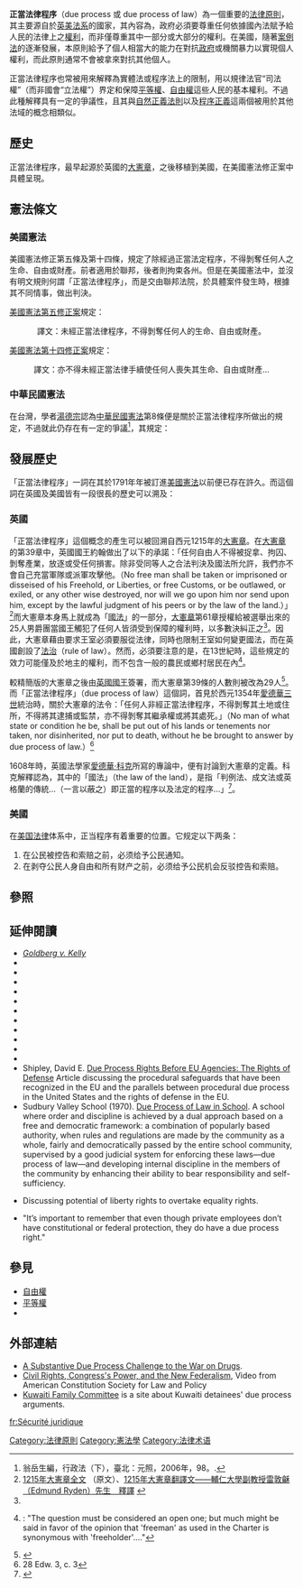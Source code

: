 '''正當法律程序'''（due process 或 due process of law）為一個重要的[[法律原則|法律原則]]，其主要源自於[[英美法系|英美法系]]的國家，其內容為，政府必須要尊重任何依據國內法賦予給人民的法律上之[[權利|權利]]，而非僅尊重其中一部分或大部分的權利。在美國，隨著[[案例法|案例法]]的逐漸發展，本原則給予了個人相當大的能力在對抗[[政府|政府]]或機關暴力以實現個人權利，而此原則通常不會被拿來對抗其他個人。
 
正當法律程序也常被用來解釋為實體法或程序法上的限制，用以規律法官“司法權”（而非國會“立法權”）界定和保障[[平等權|平等權]]、[[自由權|自由權]]這些人民的基本權利。不過此種解釋具有一定的爭議性，且其與[[自然正義法則|自然正義法則]]以及[[程序正義|程序正義]]這兩個被用於其他法域的概念相類似。

{{TOClimit|3}}

==歷史==
正當法律程序，最早起源於英國的[[大憲章|大憲章]]，之後移植到美國，在美國憲法修正案中具體呈現。
== 憲法條文 ==
=== 美國憲法 ===
美國憲法修正第五條及第十四條，規定了除經過正當法定程序，不得剝奪任何人之生命、自由或財產。前者適用於聯邦，後者則拘束各州。但是在美國憲法中，並沒有明文規則何謂「正當法律程序」，而是交由聯邦法院，於具體案件發生時，根據其不同情事，做出判決。

[[美國憲法第五修正案|美國憲法第五修正案]]規定： 
   
{{cquote|No person shall be ... deprived of life, liberty, or property, without due process of law ....}} 

<div style="text-align: center;">
譯文：未經正當法律程序，不得剝奪任何人的生命、自由或財產。
</div>

[[美國憲法第十四修正案|美國憲法第十四修正案]]規定：

{{cquote|nor shall any State deprive any person of life, liberty, or property, without due process of law ...}}

<div style="text-align: center;">
譯文：亦不得未經正當法律手續使任何人喪失其生命、自由或財產...
</div>

=== 中華民國憲法 ===
在台灣，學者[[湯德宗|湯德宗]]認為[[中華民國憲法|中華民國憲法]]第8條便是關於正當法律程序所做出的規定，不過就此仍存在有一定的爭議<ref>翁岳生編，行政法（下），臺北：元照，2006年，98。.</ref>，其規定：

{{cquote|人民身體之自由應予保障。除現行犯之逮捕由法律另定外，非經司法或警察機關依法定程序，不得逮捕拘禁。非由法院依法定程序，不得審問處罰。非依法定程序之逮捕、拘禁、審問、處罰，得拒絕之。}}

== 發展歷史 ==
「正當法律程序」一詞在其於1791年年被訂進[[美國憲法|美國憲法]]以前便已存在許久。而這個詞在英國及美國皆有一段很長的歷史可以溯及：

=== 英國 ===
「正當法律程序」這個概念的產生可以被回溯自西元1215年的[[大憲章|大憲章]]。在[[大憲章|大憲章]]的第39章中，英國國王約翰做出了以下的承諾：「任何自由人不得被捉拿、拘囚、剝奪產業，放逐或受任何損害。除非受同等人之合法判決及國法所允許，我們亦不會自己充當軍隊或派軍攻擊他。（No free man shall be taken or imprisoned or disseised of his Freehold, or Liberties, or free Customs, or be outlawed, or exiled, or any other wise destroyed, nor will we go upon him nor send upon him, except by the lawful judgment of his peers or by the law of the land.）」<ref name="Magna">[http://www.fordham.edu/halsall/source/magnacarta.html 1215年大憲章全文] {{Wayback|url=http://www.fordham.edu/halsall/source/magnacarta.html |date=20140910155351 }}（原文）、[http://peace.ls.fju.edu.tw/paper/026.pdf 1215年大憲章翻譯文——輔仁大學副教授雷敦龢（Edmund Ryden）先生　釋譯] {{webarchive|url=https://web.archive.org/web/20141012064541/http://peace.ls.fju.edu.tw/paper/026.pdf |date=2014-10-12 }}</ref>而大憲章本身馬上就成為「[[國法|國法]]」的一部分，[[大憲章|大憲章]]第61章授權給被選舉出來的25人男爵團當國王觸犯了任何人皆須受到保障的權利時，以多數決糾正之<ref name="Magna"/>。因此，大憲章藉由要求王室必須要服從法律，同時也限制王室如何變更國法，而在英國創設了[[法治|法治]]（rule of law）。然而，必須要注意的是，在13世紀時，這些規定的效力可能僅及於地主的權利，而不包含一般的農民或鄉村居民在內<ref>{{cite book |last=McKechnie |first=William Sharp |title=Magna Carta: A Commentary on the Great Charter of King John |publisher=Robert MacLehose and Co., Ltd. |year=1905 |location=Glasgow |pages=136–37 |url=http://books.google.com/books?id=RCWIAAAAMAAJ |isbn= |access-date=2012-07-08 |archive-date=2017-01-15 |archive-url=https://web.archive.org/web/20170115194939/https://books.google.com/books?id=RCWIAAAAMAAJ |dead-url=no }}: "The question must be considered an open one; but much might be said in favor of the opinion that 'freeman' as used in the Charter is synonymous with 'freeholder'...."</ref>。

較精簡版的大憲章之後由[[不列顛人|英國]][[國王|國王]]簽署，而大憲章第39條的人數則被改為29人<ref>{{Cite web |url=http://www.archives.gov/exhibits/featured_documents/magna_carta/translation.html |title=The Text of Magna Carta (1297) |access-date=2012-07-08 |archive-date=2016-10-03 |archive-url=https://web.archive.org/web/20161003133836/http://www.archives.gov/exhibits/featured_documents/magna_carta/translation.html |dead-url=no }}</ref>。而「正當法律程序」（due process of law）這個詞，首見於西元1354年[[愛德華三世_(英格蘭)|愛德華三世]]統治時，關於大憲章的法令：「任何人非經正當法律程序，不得剝奪其土地或住所，不得將其逮捕或監禁，亦不得剝奪其繼承權或將其處死。」（No man of what state or condition he be, shall be put out of his lands or tenements nor taken, nor disinherited, nor put to death, without he be brought to answer by due process of law.）<ref>28 Edw. 3, c. 3</ref>

1608年時，英國法學家[[愛德華·科克|愛德華·科克]]所寫的專論中，便有討論到大憲章的定義。科克解釋認為，其中的「國法」（the law of the land），是指「判例法、成文法或英格蘭的傳統...（一言以蔽之）即正當的程序以及法定的程序...」<ref>{{Cite web |url=http://www.constitution.org/18th/coke2nd1797/coke2nd1797_051-100.pdf |title=2 ''Institutes of the Laws of England'' 46（1608） |access-date=2012-07-08 |archive-date=2019-05-20 |archive-url=https://web.archive.org/web/20190520095433/http://www.constitution.org/18th/coke2nd1797/coke2nd1797_051-100.pdf |dead-url=no }}</ref>。

=== 美國 ===
在[[美国法律|美国法律]]体系中，正当程序有着重要的位置。它规定以下两条：

#在公民被控告和索赔之前，必须给予公民通知。
#在剥夺公民人身自由和所有财产之前，必须给予公民机会反驳控告和索赔。

== 參照 ==
{{Reflist|2}}

==延伸閱讀==
{{refbegin|2}}
* [http://caselaw.lp.findlaw.com/scripts/getcase.pl?navby=case&court=us&vol=397&page=254 ''Goldberg v. Kelly''] {{Wayback|url=http://caselaw.lp.findlaw.com/scripts/getcase.pl?navby=case&court=us&vol=397&page=254 |date=20050115123957 }}
* {{cite web |url=http://conlaw.usatoday.findlaw.com/constitution/amendment05/index.html |title=U.S. Constitution: Fifth Amendment |work=Findlaw |accessdate=2009-04-07 |archive-date=2012-05-11 |archive-url=https://www.webcitation.org/67ahCj4du?url=http://conlaw.usatoday.findlaw.com/constitution/amendment05/index.html |dead-url=no }}
* {{cite book |title=Rehabilitating Lochner: Defending Individual Rights against Progressive Reform. Chapter 1 |url=https://archive.org/details/activelibertyint00brey |last=Bernstein |first=David |authorlink= |year=2011 |publisher=University of Chicago Press |location=Chicago |isbn=0-307-26313-4}}
* {{cite book |title=Active Liberty: Interpreting Our Democratic Constitution |url=https://archive.org/details/activelibertyint00brey |last=Breyer |first=Stephen |authorlink= |year=2005 |publisher=Knopf |location=New York |isbn=0-307-26313-4}}
* {{cite journal |last=Friendly |first=Henry J. |authorlink=Henry Friendly |year=1975 |title=Some Kind of Hearing |journal=[[University_of_Pennsylvania_Law_Review|University of Pennsylvania Law Review]] |volume=123 |issue=6 |pages=1267–1317 |doi=10.2307/3311426|publisher=University of Pennsylvania Law Review, Vol. 123, No. 6 |jstor= 3311426 }}
* {{cite journal |last=Hawkins |first=Brian |year=2006 |title=The Glucksberg Renaissance: Substantive Due Process since ''Lawrence v. Texas'' |journal=Michigan Law Review |volume=105 |issue=2 |pages=409 |url=http://students.law.umich.edu/mlr/archive/105/2/hawkins.pdf |archive-url=https://wayback.archive-it.org/all/20070615180252/http://students.law.umich.edu/mlr/archive/105/2/hawkins.pdf |dead-url=yes |archive-date=2007-06-15 |accessdate= |df= }}
* {{cite journal|last=Hyman |first=Andrew |authorlink= |year=2005 |title=The Little Word 'Due' |journal=Akron Law Review |volume=38 |issue= |page=1 |url=http://www.andrewhyman.com/due.html |deadurl=yes |archiveurl=https://web.archive.org/web/20130205082934/http://www.andrewhyman.com/due.html |archivedate=February 5, 2013 }}
* {{cite journal |last=Kadish |first=Sanford H. |authorlink=Sanford Kadish |year=1957 |title=Methodology and Criteria in Due Process Adjudication—A Survey and Criticism |journal=[[Yale_Law_Journal|Yale Law Journal]] |volume=66 |issue=3 |pages=319–363 | jstor = 793970 }}
* {{cite web |url=http://federalistblog.us/mt/articles/14th_dummy_guide.htm |title=A Dummies Guide to Understanding the Fourteenth Amendment |accessdate= |last=Madison |first=P. A. |year=2008 |work=FederalistBlog.us |archive-date=2012-05-11 |archive-url=https://www.webcitation.org/67ahDAwmO?url=http://federalistblog.us/mt/articles/14th_dummy_guide.htm |dead-url=no }}
* {{cite book |title=Constitutional Law |url=https://archive.org/details/modernconstituti0000rotu_v2d7 |last=Nowak |first=John |author2=Rotunda, Ronald |year=2000 |publisher=West}}
* {{cite book |title=Due Process of Law: A Brief History |url=https://archive.org/details/dueprocessoflawb0000orth |last=Orth |first=John |year=2003 |publisher=University Press of Kansas}}
* {{cite book |title=Scalia Dissents: Writings of the Supreme Court's Wittiest, Most Outspoken Justice |url=https://archive.org/details/scaliadissentswr0000scal |last=Ring |first=Kevin |authorlink=<!--Kevin A. Ring (same person)?--> |year=2004 |publisher=Regnery |location=Washington |isbn=0-89526-053-0}}
*Shipley, David E. [http://ssrn.com/abstract=1320228 Due Process Rights Before EU Agencies: The Rights of Defense ] Article discussing the procedural safeguards that have been recognized in the EU and the parallels between procedural due process in the United States and the rights of defense in the EU.
* Sudbury Valley School (1970). [[Sudbury_Valley_School#Educational_philosophy|Due Process of Law in School]]. A school where order and discipline is achieved by a dual approach based on a free and democratic framework: a combination of popularly based authority, when rules and regulations are made by the community as a whole, fairly and democratically passed by the entire school community, supervised by a good judicial system for enforcing these laws—due process of law—and developing internal discipline in the members of the community by enhancing their ability to bear responsibility and self-sufficiency.
* {{cite news |last=Yoshino |first=Kenji |authorlink=Kenji Yoshino |title=The Pressure to Cover: The New Civil Rights |work=[[The_New_York_Times_Magazine|The New York Times Magazine]] |url=https://www.nytimes.com/2006/01/15/magazine/15gays.html |accessdate=2010-05-01 |date=2006-01-15 |archive-date=2016-05-20 |archive-url=https://web.archive.org/web/20160520022233/http://www.nytimes.com/2006/01/15/magazine/15gays.html |dead-url=no }} Discussing potential of liberty rights to overtake equality rights.
* {{cite news |last=Tugend |first=Alina |authorlink=Alina Tugend |title=Speaking Freely About Politics Can Cost You Your Job |work=[[The_New_York_Times|The New York Times]] |url=https://www.nytimes.com/2015/02/21/your-money/speaking-about-politics-can-cost-you-your-job.html?WT.mc_id=D-NYT-MKTG-MOD-40194-02-26-HD&WT.mc_ev=click&WT.mc_c= |date=2015-02-20 |accessdate=2018-08-19 |archive-date=2021-03-10 |archive-url=https://web.archive.org/web/20210310083501/https://www.nytimes.com/2015/02/21/your-money/speaking-about-politics-can-cost-you-your-job.html?WT.mc_id=D-NYT-MKTG-MOD-40194-02-26-HD&WT.mc_ev=click&WT.mc_c= |dead-url=no }} "It’s important to remember that even though private employees don’t have constitutional or federal protection, they do have a due process right."
{{refend}}

==參見==
*[[自由權|自由權]]
*[[平等權|平等權]]
*{{le|美國行政法|United States administrative law}}

== 外部連結 ==
*[https://web.archive.org/web/20150217035034/http://www.redlichlaw.com/crim/substantive-due-process-drug-war.pdf A Substantive Due Process Challenge to the War on Drugs].
*[https://web.archive.org/web/20070705233528/http://www.acslaw.org/video/index.shtml Civil Rights, Congress's Power, and the New Federalism], Video from American Constitution Society for Law and Policy
* [https://web.archive.org/web/20061109213950/http://www.kuwaitifreedom.org/index.php Kuwaiti Family Committee] is a site about Kuwaiti detainees' due process arguments.

{{US Administrative law|state=autocollapse}}

[[Category:法律原則|Category:法律原則]]
[[Category:憲法學|Category:憲法學]]
[[Category:法律术语|Category:法律术语]]

[[fr:Sécurité_juridique|fr:Sécurité juridique]]